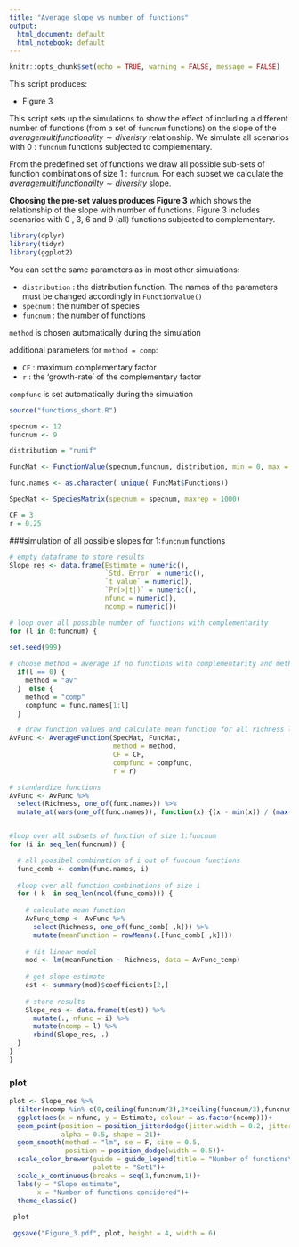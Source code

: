```yaml
---
title: "Average slope vs number of functions"
output:
  html_document: default
  html_notebook: default
---
```


```r
knitr::opts_chunk$set(echo = TRUE, warning = FALSE, message = FALSE)
```

This script produces:

+ Figure 3

This script sets up the simulations to show the effect of including a different number of functions (from a set of `funcnum` functions) on the slope of the $average multifunctionality \sim diveristy$ relationship. We simulate all scenarios with 0 : `funcnum` functions subjected to complementary.

From the predefined set of functions we draw all possible sub-sets of function combinations of size 1 : `funcnum`. For each subset we calculate the  $average multifunctionailty \sim diversity$ slope. 

**Choosing the pre-set values produces Figure 3** which shows the relationship of the slope with number of functions. Figure 3 includes scenarios with 0 , 3, 6 and 9 (all) functions subjected to complementary. 


```r
library(dplyr)
library(tidyr)
library(ggplot2)
```

You can set the same parameters as in most other simulations:

+ `distribution` : the distribution function. The names of the parameters must be changed accordingly in `FunctionValue()`
+ `specnum` : the number of species
+ `funcnum` : the number of functions 

`method` is chosen automatically during the simulation

additional parameters for `method = comp`:

+ `CF` : maximum complementary factor 
+ `r` : the 'growth-rate' of the complementary factor

`compfunc` is set automatically during the simulation

```r
source("functions_short.R")

specnum <- 12
funcnum <- 9

distribution = "runif"

FuncMat <- FunctionValue(specnum,funcnum, distribution, min = 0, max = 1)

func.names <- as.character( unique( FuncMat$Functions))

SpecMat <- SpeciesMatrix(specnum = specnum, maxrep = 1000)

CF = 3
r = 0.25
```

###simulation of all possible slopes for 1:`funcnum` functions

```r

# empty dataframe to store results
Slope_res <- data.frame(Estimate = numeric(),
                        `Std. Error` = numeric(),
                        `t value` = numeric(),    
                        `Pr(>|t|)` = numeric(),
                        nfunc = numeric(),
                        ncomp = numeric())

# loop over all possible number of functions with complementarity
for (l in 0:funcnum) {
  
set.seed(999)

# choose method = average if no functions with complementarity and method = comp otherwise
  if(l == 0) {
    method = "av"
  }  else {
    method = "comp"
    compfunc = func.names[1:l]
  }

  # draw function values and calculate mean function for all richness levels
AvFunc <- AverageFunction(SpecMat, FuncMat,
                          method = method, 
                          CF = CF, 
                          compfunc = compfunc,
                          r = r)

# standardize functions
AvFunc <- AvFunc %>% 
  select(Richness, one_of(func.names)) %>% 
  mutate_at(vars(one_of(func.names)), function(x) {(x - min(x)) / (max(x) - min(x))})


#loop over all subsets of function of size 1:funcnum
for (i in seq_len(funcnum)) { 

  # all poosibel combination of i out of funcnum functions
  func_comb <- combn(func.names, i)
  
  #loop over all function combinations of size i
  for ( k  in seq_len(ncol(func_comb))) { 
  
    # calculate mean function
    AvFunc_temp <- AvFunc %>%
      select(Richness, one_of(func_comb[ ,k])) %>% 
      mutate(meanFunction = rowMeans(.[func_comb[ ,k]]))
  
    # fit linear model
    mod <- lm(meanFunction ~ Richness, data = AvFunc_temp)
  
    # get slope estimate
    est <- summary(mod)$coefficients[2,]
    
    # store results
    Slope_res <- data.frame(t(est)) %>% 
      mutate(., nfunc = i) %>% 
      mutate(ncomp = l) %>% 
      rbind(Slope_res, .)
  }
}
}


```

### plot 
```r
plot <- Slope_res %>% 
  filter(ncomp %in% c(0,ceiling(funcnum/3),2*ceiling(funcnum/3),funcnum)) %>% 
  ggplot(aes(x = nfunc, y = Estimate, colour = as.factor(ncomp)))+
  geom_point(position = position_jitterdodge(jitter.width = 0.2, jitter.height = 0, dodge.width = 0.75),
             alpha = 0.5, shape = 21)+
  geom_smooth(method = "lm", se = F, size = 0.5, 
              position = position_dodge(width = 0.5))+
  scale_color_brewer(guide = guide_legend(title = "Number of functions\nwith complementarity"),
                     palette = "Set1")+
  scale_x_continuous(breaks = seq(1,funcnum,1))+
  labs(y = "Slope estimate",
       x = "Number of functions considered")+
  theme_classic()
  
 plot 

 ggsave("Figure_3.pdf", plot, height = 4, width = 6)  
```

